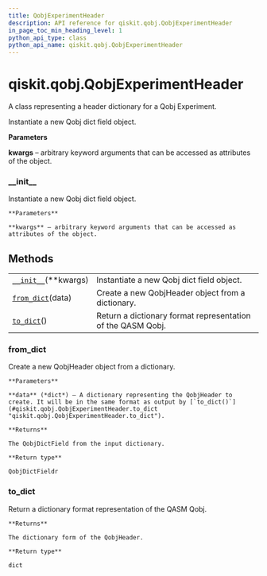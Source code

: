 ```yaml
---
title: QobjExperimentHeader
description: API reference for qiskit.qobj.QobjExperimentHeader
in_page_toc_min_heading_level: 1
python_api_type: class
python_api_name: qiskit.qobj.QobjExperimentHeader
---
```


<span id="qiskit-qobj-qobjexperimentheader" />

# qiskit.qobj.QobjExperimentHeader

<Class id="qiskit.qobj.QobjExperimentHeader" isDedicatedPage={true} github="https://github.com/qiskit/qiskit/tree/stable/0.16/qiskit/qobj/common.py" signature="QobjExperimentHeader(**kwargs)">
  A class representing a header dictionary for a Qobj Experiment.

  Instantiate a new Qobj dict field object.

  **Parameters**

  **kwargs** – arbitrary keyword arguments that can be accessed as attributes of the object.

  ### \_\_init\_\_

  <Function id="qiskit.qobj.QobjExperimentHeader.__init__" name="__init__" signature="__init__(**kwargs)">
    Instantiate a new Qobj dict field object.

    **Parameters**

    **kwargs** – arbitrary keyword arguments that can be accessed as attributes of the object.
  </Function>

  ## Methods

  |                                                                                                                  |                                                             |
  | ---------------------------------------------------------------------------------------------------------------- | ----------------------------------------------------------- |
  | [`__init__`](#qiskit.qobj.QobjExperimentHeader.__init__ "qiskit.qobj.QobjExperimentHeader.__init__")(\*\*kwargs) | Instantiate a new Qobj dict field object.                   |
  | [`from_dict`](#qiskit.qobj.QobjExperimentHeader.from_dict "qiskit.qobj.QobjExperimentHeader.from_dict")(data)    | Create a new QobjHeader object from a dictionary.           |
  | [`to_dict`](#qiskit.qobj.QobjExperimentHeader.to_dict "qiskit.qobj.QobjExperimentHeader.to_dict")()              | Return a dictionary format representation of the QASM Qobj. |

  ### from\_dict

  <Function id="qiskit.qobj.QobjExperimentHeader.from_dict" name="from_dict" signature="classmethod from_dict(data)">
    Create a new QobjHeader object from a dictionary.

    **Parameters**

    **data** (*dict*) – A dictionary representing the QobjHeader to create. It will be in the same format as output by [`to_dict()`](#qiskit.qobj.QobjExperimentHeader.to_dict "qiskit.qobj.QobjExperimentHeader.to_dict").

    **Returns**

    The QobjDictField from the input dictionary.

    **Return type**

    QobjDictFieldr
  </Function>

  ### to\_dict

  <Function id="qiskit.qobj.QobjExperimentHeader.to_dict" name="to_dict" signature="to_dict()">
    Return a dictionary format representation of the QASM Qobj.

    **Returns**

    The dictionary form of the QobjHeader.

    **Return type**

    dict
  </Function>
</Class>

